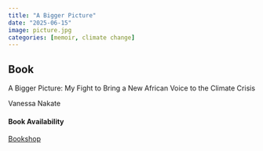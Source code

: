```yaml
---
title: "A Bigger Picture"
date: "2025-06-15"
image: picture.jpg
categories: [memoir, climate change]
---
```


::: {.callout-tip icon="false"}
## Book

A Bigger Picture: My Fight to Bring a New African Voice to the Climate Crisis

Vanessa Nakate

#### Book Availability

[Bookshop](https://bookshop.org/p/books/a-bigger-picture-my-fight-to-bring-a-new-african-voice-to-the-climate-crisis-vanessa-nakate/16191298?ean=9780358654506&next=t)
:::
